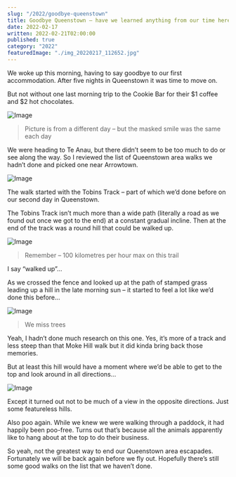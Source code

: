 ```yaml
---
slug: "/2022/goodbye-queenstown"
title: Goodbye Queenstown – have we learned anything from our time here?
date: 2022-02-17
written: 2022-02-21T02:00:00
published: true
category: "2022"
featuredImage: "./img_20220217_112652.jpg"
---
```


We woke up this morning, having to say goodbye to our first accommodation. After five nights in Queenstown it was time to move on.

But not without one last morning trip to the Cookie Bar for their $1 coffee and $2 hot chocolates.

![Image](img_20220214_090906.jpg)

> Picture is from a different day – but the masked smile was the same each day

We were heading to Te Anau, but there didn’t seem to be too much to do or see along the way. So I reviewed the list of Queenstown area walks we hadn’t done and picked one near Arrowtown.

![Image](img_20220217_112652.jpg)

The walk started with the Tobins Track – part of which we’d done before on our second day in Queenstown.

The Tobins Track isn’t much more than a wide path (literally a road as we found out once we got to the end) at a constant gradual incline. Then at the end of the track was a round hill that could be walked up.

![Image](img_20220217_114311.jpg)

> Remember – 100 kilometres per hour max on this trail

I say “walked up”…

As we crossed the fence and looked up at the path of stamped grass leading up a hill in the late morning sun – it started to feel a lot like we’d done this before…

![Image](img_20220217_114551.jpg)

> We miss trees

Yeah, I hadn’t done much research on this one. Yes, it’s more of a track and less steep than that Moke Hill walk but it did kinda bring back those memories.

But at least this hill would have a moment where we’d be able to get to the top and look around in all directions…

![Image](img_20220217_121758.jpg)

Except it turned out not to be much of a view in the opposite directions. Just some featureless hills.

Also poo again. While we knew we were walking through a paddock, it had happily been poo-free. Turns out that’s because all the animals apparently like to hang about at the top to do their business.

So yeah, not the greatest way to end our Queenstown area escapades. Fortunately we will be back again before we fly out. Hopefully there’s still some good walks on the list that we haven’t done. 